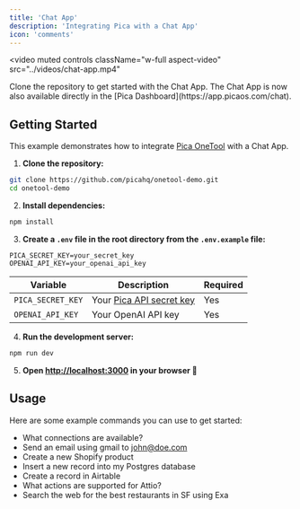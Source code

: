 ---
title: 'Chat App'
description: 'Integrating Pica with a Chat App'
icon: 'comments'
---

<video
  muted
  controls
  className="w-full aspect-video"
  src="../videos/chat-app.mp4"
></video>

<Card title="Chat App Example" icon="github" href="https://github.com/picahq/onetool-demo" horizontal>
Clone the repository to get started with the Chat App.
</Card>

<Tip>
The Chat App is now also available directly in the [Pica Dashboard](https://app.picaos.com/chat).
</Tip>

## Getting Started

This example demonstrates how to integrate [Pica OneTool](https://docs.picaos.com/core/one-tool) with a Chat App.

1. **Clone the repository:**
```bash
git clone https://github.com/picahq/onetool-demo.git
cd onetool-demo
```

2. **Install dependencies:**
```bash
npm install
```

3. **Create a `.env` file in the root directory from the `.env.example` file:**
```env
PICA_SECRET_KEY=your_secret_key
OPENAI_API_KEY=your_openai_api_key
```

| Variable | Description | Required |
|----------|-------------|----------|
| `PICA_SECRET_KEY` | Your [Pica API secret key](https://app.picaos.com/settings/api-keys) | Yes |
| `OPENAI_API_KEY` | Your OpenAI API key | Yes |

4. **Run the development server:**
```bash
npm run dev
```

5. **Open [http://localhost:3000](http://localhost:3000) in your browser 🚀**

## Usage

Here are some example commands you can use to get started:

- What connections are available?
- Send an email using gmail to john@doe.com
- Create a new Shopify product
- Insert a new record into my Postgres database
- Create a record in Airtable
- What actions are supported for Attio?
- Search the web for the best restaurants in SF using Exa